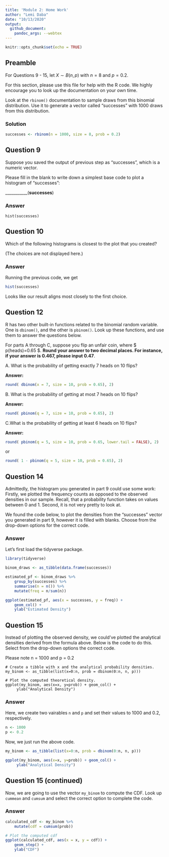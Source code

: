 ```yaml
---
title: 'Module 2: Home Work'
author: "Lemi Daba"
date: "10/13/2020"
output: 
  github_document:    
    pandoc_args: --webtex 
---
```


```r
knitr::opts_chunk$set(echo = TRUE)
```

## Preamble

For Questions 9 - 15, let $X \sim B(n, p)$ with $n = 8$ and $p = 0.2$.

For this section, please use this file for help with the R code. We highly encourage you to look up the documentation on your own time.

Look at the `rbinom()` documentation to sample draws from this binomial distribution. Use it to generate a vector called "successes" with 1000 draws from this distribution.

### Solution

```r
successes <- rbinom(n = 1000, size = 8, prob = 0.2)
```


## Question 9

Suppose you saved the output of previous step as "successes", which is a numeric vector.

Please fill in the blank to write down a simplest base code to plot a histogram of "successes":

___________(**successes**)


### Answer

```
hist(successes)
```


## Question 10

Which of the following histograms is closest to the plot that you created?

(The choices are not displayed here.)


### Answer

Running the previous code, we get

```r
hist(successes)
```


Looks like our result aligns most closely to the first choice.


## Question 12

R has two other built-in functions related to the binomial random variable. One is `dbinom()`, and the other is `pbinom()`. Look up these functions, and use them to answer the questions below.

For parts A through C, suppose you flip an unfair coin, where $ p(heads)=0.65 $. **Round your answer to two decimal places. For instance, if your answer is 0.467, please input 0.47**.

A. What is the probability of getting exactly 7 heads on 10 flips?

**Answer:**

```r
round( dbinom(x = 7, size = 10, prob = 0.65), 2) 
```
B. What is the probability of getting at most 7 heads on 10 flips?

**Answer:**

```r
round( pbinom(q = 7, size = 10, prob = 0.65), 2) 
```

C.What is the probability of getting at least 6 heads on 10 flips?

**Answer:**

```r
round( pbinom(q = 5, size = 10, prob = 0.65, lower.tail = FALSE), 2) 
```

or 

```r
round( 1 - pbinom(q = 5, size = 10, prob = 0.65), 2)
```

## Question 14


Admittedly, the histogram you generated in part 9 could use some work: Firstly, we plotted the frequency counts as opposed to the observed densities in our sample. Recall, that a probability function takes on values between 0 and 1. Second, it is not very pretty to look at.

We found the code below, to plot the densities from the “successes” vector you generated in part 9, however it is filled with blanks. Choose from the drop-down options for the correct code.

### Answer

Let's first load the tidyverse package.

```r
library(tidyverse)
```


```r
binom_draws <- as_tibble(data.frame(successes))

estimated_pf <- binom_draws %>% 
    group_by(successes) %>% 
    summarise(n = n()) %>% 
    mutate(freq = n/sum(n))

ggplot(estimated_pf, aes(x = successes, y = freq)) +
    geom_col() +
    ylab("Estimated Density")
```


## Question 15

Instead of plotting the observed density, we could’ve plotted the analytical densities derived from the formula above. Below is the code to do this. Select from the drop-down options the correct code.

Please note n = 1000 and p = 0.2

```
# Create a tibble with x and the analytical probability densities.
my_binom <- as_tibble(list(x=0:n, prob = dbinom(0:n, n, p)))
```

```
# Plot the computed theoretical density.
ggplot(my_binom, aes(x=x, y=prob)) + geom_col() +
     ylab("Analytical Density")
```

### Answer

Here, we create two vairables `n` and `p` and set their values to 1000 and 0.2, respectively.

```r
n <- 1000
p <- 0.2
```

Now, we just run the above code.

```r
my_binom <- as_tibble(list(x=0:n, prob = dbinom(0:n, n, p)))

ggplot(my_binom, aes(x=x, y=prob)) + geom_col() +
     ylab("Analytical Density")
```


## Question 15 (continued)

Now, we are going to use the vector `my_binom` to compute the CDF. Look up `cummean` and `cumsum` and select the correct option to complete the code.

### Answer

```r
calculated_cdf <- my_binom %>% 
    mutate(cdf = cumsum(prob)) 

# Plot the computed cdf
ggplot(calculated_cdf, aes(x = x, y = cdf)) +
    geom_step() +
    ylab("CDF")
```







